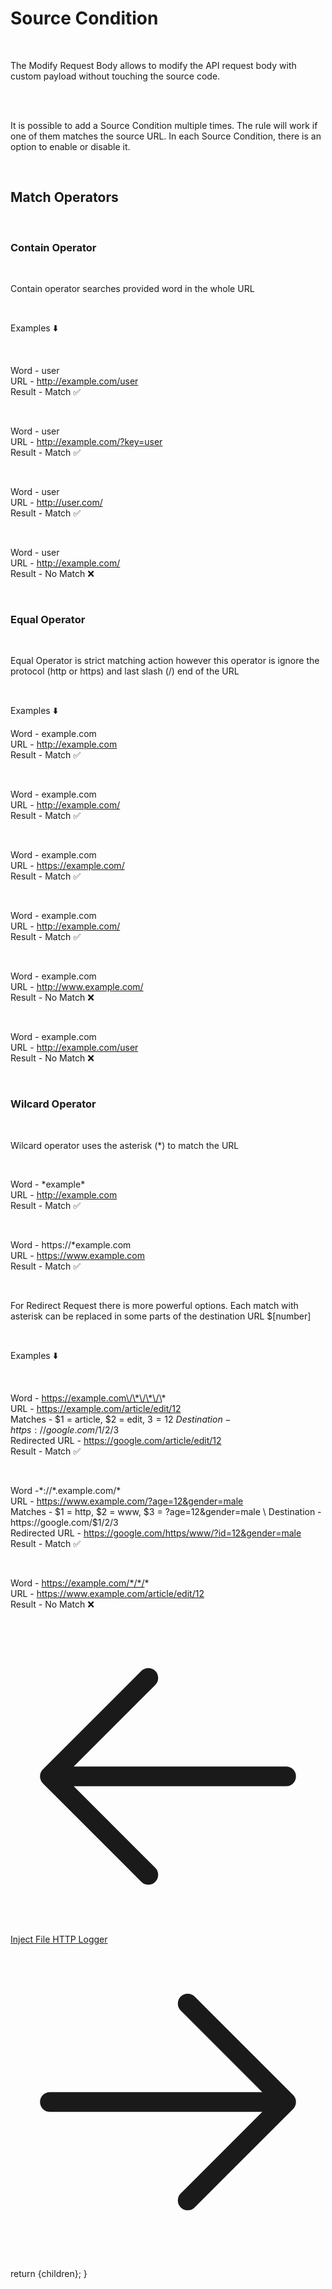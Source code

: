 
<h1 className="text-4xl border-b border-neutral-200/20 pb-2 text-neutral-300">Source Condition</h1>

<br/>

The Modify Request Body allows to modify the API request body with custom payload without touching the source code.

<br/>


<SourceCondition moreBtnClasses="hidden" />

<br/>

It is possible to add a Source Condition multiple times. The rule will work if one of them matches the source URL.
In each Source Condition, there is an option to enable or disable it.

<br/>

<h2 className="text-2xl pb-2 text-neutral-300">Match Operators</h2>

<br/>

<h3 className="text-xl pb- border-b border-neutral-200/20 text-neutral-400">Contain Operator</h3>
<br />

Contain operator searches provided word in the whole URL

<br/>

Examples ⬇️

<br/>

Word  - user \
URL    - http://example.com/user \
Result - Match ✅

<br/>

Word   - user \
URL    - http://example.com/?key=user \
Result - Match ✅

<br/>

Word  - user \
URL    - http://user.com/ \
Result - Match ✅

<br/>

Word  - user \
URL    - http://example.com/ \
Result - No Match ❌

<br/>

<h3 className="text-xl pb-2 border-b border-neutral-200/20 text-neutral-400">Equal Operator</h3>
<br />

Equal Operator is strict matching action however this operator is ignore the protocol (http or https) and last slash (/) end of the URL

<br/>

Examples ⬇️

Word  - example.com \
URL    - http://example.com \
Result - Match ✅

<br/>

Word  - example.com \
URL    - http://example.com/ \
Result - Match ✅

<br/>

Word  - example.com \
URL    - https://example.com/ \
Result - Match ✅

<br/>

Word  - example.com \
URL    - http://example.com/ \
Result - Match ✅

<br/>

Word  - example.com \
URL    - http://www.example.com/ \
Result - No Match ❌

<br/>

Word  - example.com \
URL    - http://example.com/user \
Result - No Match ❌

<br/>

<h3 className="text-xl pb-2 border-b border-neutral-200/20 text-neutral-400">Wilcard Operator</h3>
<br />

Wilcard operator uses the asterisk (*) to match the URL

<br />

Word  - \*example\* \
URL    - http://example.com \
Result - Match ✅

<br />

Word  - https://\*example.com \
URL    - https://www.example.com \
Result - Match ✅

<br />

For Redirect Request there is more powerful options. Each match with asterisk can be replaced in some parts of the destination URL $[number]

<br />

Examples ⬇️

<br />

Word            - https://example.com\/\*\/\*\/\* \
URL             - https://example.com/article/edit/12 \
Matches         - $1 = article, $2 = edit, $3 = 12 \
Destination     - https://google.com/$1/$2/$3 \
Redirected URL  - https://google.com/article/edit/12 \
Result          - Match ✅

<br />

Word           -\*://\*.example.com/\* \
URL            - https://www.example.com/?age=12&gender=male \
Matches        - $1 = http, $2 = www, $3 = ?age=12&gender=male \
Destination    - https://google.com/$1/$2/$3 \
Redirected URL - https://google.com/https/www/?id=12&gender=male \
Result         - Match ✅

<br />

Word           - https://example.com/*/*/* \
URL            - https://www.example.com/article/edit/12 \
Result         - No Match ❌

<div className="flex justify-between mt-20 mb-10">
  <a
    className="flex items-center w-fit h-10 p-px px-3 py-2 space-x-2 text-sm no-underline transition duration-200 cursor-pointer text-slate-100 bg-sky-600 hover:bg-sky-400 font-semiboldtext-center ustify-center group hover:shadow-2xl shadow-zinc-900 rounded-2xl"
    href="/docs/inject-file"
  >
    <svg xmlns="http://www.w3.org/2000/svg" fill="none" viewBox="0 0 24 24" stroke-width="1.5" stroke="currentColor" className="w-6 h-6">
      <path stroke-linecap="round" stroke-linejoin="round" d="M10.5 19.5L3 12m0 0l7.5-7.5M3 12h18" />
    </svg>
    Inject File
  </a>
  <a
    className="flex items-center w-fit h-10 p-px px-3 py-2 space-x-2 text-sm no-underline transition duration-200 cursor-pointer text-slate-100 bg-sky-600 hover:bg-sky-400 font-semiboldtext-center ustify-center group hover:shadow-2xl shadow-zinc-900 rounded-2xl"
    href="/docs/http-logger"
  >
    HTTP Logger
    <svg xmlns="http://www.w3.org/2000/svg" fill="none" viewBox="0 0 24 24" stroke-width="1.5" stroke="currentColor" className="w-6 h-6">
      <path stroke-linecap="round" stroke-linejoin="round" d="M13.5 4.5L21 12m0 0l-7.5 7.5M21 12H3" />
    </svg>
  </a>
</div>

  return <MdxLayout>{children}</MdxLayout>;
}
